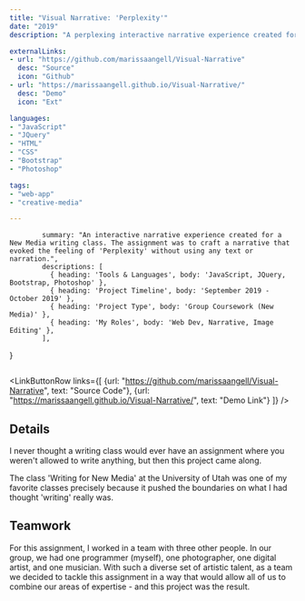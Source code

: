 ```yaml
---
title: "Visual Narrative: 'Perplexity'"
date: "2019"
description: "A perplexing interactive narrative experience created for a New Media writing class."

externalLinks:
- url: "https://github.com/marissaangell/Visual-Narrative"
  desc: "Source"
  icon: "Github"
- url: "https://marissaangell.github.io/Visual-Narrative/"
  desc: "Demo"
  icon: "Ext"

languages:
- "JavaScript"
- "JQuery"
- "HTML"
- "CSS"
- "Bootstrap"
- "Photoshop"

tags:
- "web-app"
- "creative-media"

---
```


            summary: "An interactive narrative experience created for a New Media writing class. The assignment was to craft a narrative that evoked the feeling of 'Perplexity' without using any text or narration.",
            descriptions: [
              { heading: 'Tools & Languages', body: 'JavaScript, JQuery, Bootstrap, Photoshop' },
              { heading: 'Project Timeline', body: 'September 2019 - October 2019' },
              { heading: 'Project Type', body: 'Group Coursework (New Media)' },
              { heading: 'My Roles', body: 'Web Dev, Narrative, Image Editing' },
            ],
}

<TwoColumn vars={vars} centerRightCol={true}>

<img className="mt-10" src={visualNarrativePhoto} alt=""/>

<LinkButtonRow 
  links={[
          {url: "https://github.com/marissaangell/Visual-Narrative", text: "Source Code"},
          {url: "https://marissaangell.github.io/Visual-Narrative/", text: "Demo Link"}
        ]} 
/>

</TwoColumn>


<div className="divider py-4" />


<div className="max-w-3xl mx-auto">
<ProseWrapper>

## Details

I never thought a writing class would ever have an assignment where you weren't allowed to write anything, but then this project came along.

The class 'Writing for New Media' at the University of Utah was one of my favorite classes precisely because it pushed the boundaries on what I had thought 'writing' really was.


## Teamwork

For this assignment, I worked in a team with three other people. In our group, we had one programmer (myself), one photographer, one digital artist, and one musician. With such a diverse set of artistic talent, as a team we decided to tackle this assignment in a way that would allow all of us to combine our areas of expertise - and this project was the result.

</ProseWrapper>
</div>